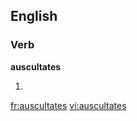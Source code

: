
==English==

===Verb===
'''auscultates'''

# {{third-person singular of|[[auscultate]]}}

[[fr:auscultates]]
[[vi:auscultates]]